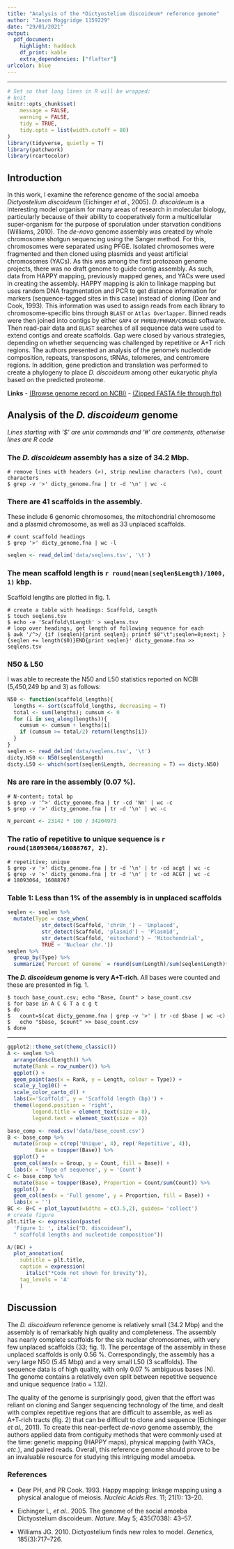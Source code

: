 ```yaml
---
title: "Analysis of the *Dictyostelium discoideum* reference genome"
author: "Jason Moggridge 1159229"
date: "29/01/2021"
output: 
  pdf_document:
    highlight: haddock
    df_print: kable
    extra_dependencies: ["flafter"]
urlcolor: blue
---
```


------

```r
# Set so that long lines in R will be wrapped:
# knit
knitr::opts_chunk$set(
	message = FALSE,
	warning = FALSE,
	tidy = TRUE,
	tidy.opts = list(width.cutoff = 80)
)
library(tidyverse, quietly = T)
library(patchwork)
library(rcartocolor)
```

## Introduction

In this work, I examine the reference genome of the social amoeba *Dictyostelium discoideum* (Eichinger *et al*., 2005). *D. discoideum* is a interesting model organism for many areas of research in molecular biology, particularly because of their ability to cooperatively form a multicellular super-organism for the purpose of sporulation under starvation conditions (Williams, 2010). The *de-novo* genome assembly was created by whole chromosome shotgun sequencing using the Sanger method. For this, chromosomes were separated using PFGE. Isolated chromosomes were fragmented and then cloned using plasmids and yeast artificial chromosomes (YACs). As this was among the first protozoan genome projects, there was no draft genome to guide contig assembly. As such, data from HAPPY mapping, previously mapped genes, and YACs were used in creating the assembly. HAPPY mapping is akin to linkage mapping but uses random DNA fragmentation and PCR to get distance information for markers (sequence-tagged sites in this case) instead of cloning (Dear and Cook, 1993). This information was used to assign reads from each library to chromosome-specific bins through `BLAST` or `Atlas Overlapper`. Binned reads were then joined into contigs by either `GAP4` or `PHRED/PHRAM/CONSED` software. Then read-pair data and `BLAST` searches of all sequence data were used to extend contigs and create scaffolds. Gap were closed by various strategies, depending on whether sequencing was challenged by repetitive or A+T rich regions. The authors presented an analysis of the genome's nucleotide composition, repeats, transposons, tRNAs, telomeres, and centromere regions. In addition, gene prediction and translation was performed to create a phylogeny to place *D. discoideum* among other eukaryotic phyla based on the predicted proteome.

**Links**
- [(Browse genome record on NCBI)](https://www.ncbi.nlm.nih.gov/assembly/GCF_000004695.1/)
- [(Zipped FASTA file through ftp)](https://ftp.ncbi.nih.gov/genomes/refseq/protozoa/Dictyostelium_discoideum/all_assembly_versions/GCF_000004695.1_dicty_2.7/GCF_000004695.1_dicty_2.7_genomic.fna.gz)

## Analysis of the *D. discoideum* genome
  
*Lines starting with '$' are unix commands and '#' are comments, otherwise lines are R code*

<!-- I obtained the *Dictyostelium discoideum* reference genome from NCBI Refseq as follows: -->

<!-- ``` -->
<!-- $ rsync rsync://ftp.ncbi.nih.gov/genomes/refseq/protozoa/Dictyostelium_discoideum/ -->
<!--   all_assembly_versions/GCF_000004695.1_dicty_2.7/ -->
<!--   GCF_000004695.1_dicty_2.7_genomic.fna.gz  ./ -->
<!-- $ gunzip GCF_000004695.1_dicty_2.7_genomic.fna.gz -->
<!-- $ mv GCF_000004695.1_dicty_2.7_genomic.fna ./dicty_genome.fna -->
<!-- ``` -->

### The *D. discoideum* assembly has a size of 34.2 Mbp.
  
```
# remove lines with headers (>), strip newline characters (\n), count characters
$ grep -v '>' dicty_genome.fna | tr -d '\n' | wc -c
```

### There are 41 scaffolds in the assembly.

These include 6 genomic chromosomes, the mitochondrial chromosome and a plasmid chromosome, as well as 33 unplaced scaffolds.

```
# count scaffold headings
$ grep '>' dicty_genome.fna | wc -l
```

```r
seqlen <- read_delim('data/seqlens.tsv', '\t')
```
### The mean scaffold length is `r round(mean(seqlen$Length)/1000, 1)` kbp.   

Scaffold lengths are plotted in fig. 1.
```
# create a table with headings: Scaffold, Length
$ touch seqlens.tsv
$ echo -e 'Scaffold\tLength' > seqlens.tsv
# loop over headings, get length of following sequence for each
$ awk '/^>/ {if (seqlen){print seqlen}; printf $0"\t";seqlen=0;next; } 
{seqlen += length($0)}END{print seqlen}' dicty_genome.fna >> seqlens.tsv
```


### N50 & L50

I was able to recreate the N50  and L50 statistics reported on NCBI (5,450,249 bp and 3) as follows:

```r
N50 <- function(scaffold_lengths){
  lengths <- sort(scaffold_lengths, decreasing = T)
  total <- sum(lengths); cumsum <- 0
  for (i in seq_along(lengths)){
    cumsum <- cumsum + lengths[i]
    if (cumsum >= total/2) return(lengths[i])
  }
}
seqlen <- read_delim('data/seqlens.tsv', '\t')
dicty.N50 <- N50(seqlen$Length)
dicty.L50 <- which(sort(seqlen$Length, decreasing = T) == dicty.N50)
```


### Ns are rare in the assembly (0.07 %).

```
# N-content; total bp
$ grep -v '^>' dicty_genome.fna | tr -cd 'Nn' | wc -c
$ grep -v '>' dicty_genome.fna | tr -d '\n' | wc -c
```
```r
N_percent <- 23142 * 100 / 34204973
```
<!-- Only a very small portion (`r round(N_percent, 3)` %) of the assembly are ambiguous bases (N). -->


### The ratio of repetitive to unique sequence is `r round(18093064/16088767, 2)`.

```
# repetitive; unique 
$ grep -v '>' dicty_genome.fna | tr -d '\n' | tr -cd acgt | wc -c
$ grep -v '>' dicty_genome.fna | tr -d '\n' | tr -cd ACGT | wc -c
# 18093064, 16088767
```


### Table 1: Less than 1% of the assembly is in unplaced scaffolds

```r
seqlen <- seqlen %>% 
  mutate(Type = case_when(
           str_detect(Scaffold, 'chrUn_') ~ 'Unplaced',
           str_detect(Scaffold, 'plasmid') ~ 'Plasmid',
           str_detect(Scaffold, 'mitochond') ~ 'Mitochondrial',
           TRUE ~ 'Nuclear chr.'))
seqlen %>% 
  group_by(Type) %>% 
  summarize(`Percent of Genome` = round(sum(Length)/sum(seqlen$Length)*100, 2))
```

**The *D. discoideum* genome is very A+T-rich**. All bases were counted and these are presented in fig. 1.
```
$ touch base_count.csv; echo "Base, Count" > base_count.csv
$ for base in A C G T a c g t
$ do
$   count=$(cat dicty_genome.fna | grep -v '>' | tr -cd $base | wc -c) 
$   echo "$base, $count" >> base_count.csv
$ done
```

----

```r

ggplot2::theme_set(theme_classic())
A <- seqlen %>% 
  arrange(desc(Length)) %>% 
  mutate(Rank = row_number()) %>% 
  ggplot() + 
  geom_point(aes(x = Rank, y = Length, colour = Type)) +
  scale_y_log10() +
  scale_color_carto_d() +
  labs(x='Scaffold', y = 'Scaffold length (bp)') +
  theme(legend.position = 'right', 
        legend.title = element_text(size = 8),
        legend.text = element_text(size = 8))

base_comp <- read.csv('data/base_count.csv')
B <- base_comp %>%  
  mutate(Group = c(rep('Unique', 4), rep('Repetitive', 4)),
         Base = toupper(Base)) %>%
  ggplot() +
  geom_col(aes(x = Group, y = Count, fill = Base)) +
  labs(x = 'Type of sequence', y = 'Count')
C <- base_comp %>% 
  mutate(Base = toupper(Base), Proportion = Count/sum(Count)) %>% 
  ggplot() +
  geom_col(aes(x = 'Full genome', y = Proportion, fill = Base)) +
  labs(x = '')
BC <- B+C + plot_layout(widths = c(3.5,2), guides= 'collect')
# create figure
plt.title <- expression(paste(
  'Figure 1: ', italic("D. discoideum"), 
  " scaffold lengths and nucleotide composition"))

A/(BC) + 
  plot_annotation(
    subtitle = plt.title, 
    caption = expression(
      italic("*Code not shown for brevity")),
    tag_levels = 'A'
    )
```



## Discussion

The *D. discoideum* reference genome is relatively small (34.2 Mbp) and the assembly is of remarkably high quality and completeness. The assembly has nearly complete scaffolds for the six nuclear chromosomes, with very few unplaced scaffolds (33; fig. 1). The percentage of the assembly in these unplaced scaffolds is only 0.56 %. Correspondingly, the assembly has a very large N50 (5.45 Mbp) and a very small L50 (3 scaffolds). The sequence data is of high quality, with only 0.07 % ambiguous bases (N). The genome contains a relatively even split between repetitive sequence and unique sequence (ratio = 1.12). 

The  quality of the genome is surprisingly good, given that the effort was reliant on cloning and Sanger sequencing technology of the time, and dealt with complex repetitive regions that are difficult to assemble, as well as A+T-rich tracts (fig. 2) that can be difficult to clone and sequence (Eichinger *et al.*, 2011). To create this near-perfect *de-novo* genome assembly, the authors applied data from contiguity methods that were commonly used at the time: genetic mapping (HAPPY maps), physical mapping (with YACs, *etc*.), and paired reads. Overall, this reference genome should prove to be an invaluable resource for studying this intriguing model amoeba.

### References

- Dear PH, and PR Cook. 1993. Happy mapping: linkage mapping using a physical analogue of meiosis. *Nucleic Acids Res*. 11; 21(1): 13–20.

- Eichinger L, *et al.*. 2005. The genome of the social amoeba Dictyostelium discoideum. *Nature*. May 5; 435(7038): 43–57.

- Williams JG. 2010. Dictyostelium finds new roles to model. *Genetics*, 185(3):717–726.

